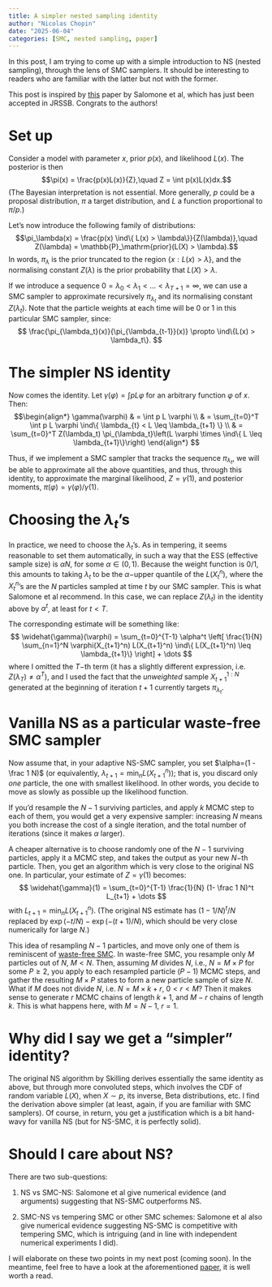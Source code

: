 ```yaml
---
title: A simpler nested sampling identity
author: "Nicolas Chopin"
date: "2025-06-04"
categories: [SMC, nested sampling, paper]
---
```


::: {.hidden}
$$
 \newcommand{\ind}{\mathbb{1}}
$$
:::

In this post, I am trying to come up with a simple introduction to NS (nested
sampling), through the lens of SMC samplers. It should be interesting to readers
who are familiar with the latter but not with the former.

This post is inspired by [this](https://arxiv.org/abs/1805.03924) paper by
Salomone et al, which has just been accepted in JRSSB. Congrats to the authors!

# Set up

Consider a model with parameter $x$, prior $p(x)$, and likelihood $L(x)$. The
posterior is then 
$$\pi(x) = \frac{p(x)L(x)}{Z},\quad Z = \int p(x)L(x)dx.$$
(The Bayesian interpretation is not essential. More generally, $p$ could be a
proposal distribution, $\pi$ a target distribution, and $L$ a function
proportional to $\pi/p$.)

Let's now introduce the following family of distributions:
$$\pi_\lambda(x) = \frac{p(x) \ind\{ L(x) > \lambda\}}{Z(\lambda)},\quad
Z(\lambda) = \mathbb{P}_\mathrm{prior}(L(X) > \lambda).$$
In words, $\pi_\lambda$ is the prior truncated to the region 
$\{x: L(x) > \lambda\}$, and the
normalising constant $Z(\lambda)$ is the prior probability that
$L(X)>\lambda$.

If we introduce a sequence $0=\lambda_{0} < \lambda_1 < \dots < \lambda_{T+1} =
\infty$, we can use a SMC sampler to approximate recursively $\pi_{\lambda_t}$
and its normalising constant $Z(\lambda_t)$. Note that the particle weights at
each time will be 0 or 1 in this particular SMC sampler, since:
$$ \frac{\pi_{\lambda_t}(x)}{\pi_{\lambda_{t-1}}(x)} \propto \ind\{L(x) >
\lambda_t\}. 
$$

# The simpler NS identity

Now comes the identity. Let $\gamma(\varphi) = \int p L \varphi$ for an
arbitrary function $\varphi$ of $x$. Then:
$$\begin{align*}
\gamma(\varphi) & = \int p L \varphi \\
    & = \sum_{t=0}^T \int p L \varphi \ind\{ \lambda_{t} < L \leq \lambda_{t+1} \} \\
    & = \sum_{t=0}^T Z(\lambda_t) \pi_{\lambda_t}\left(L \varphi \times \ind\{ L \leq
    \lambda_{t+1}\}\right)
\end{align*}
$$

Thus, if we implement a SMC sampler that tracks the sequence $\pi_{\lambda_t}$,
we will be able to approximate all the above quantities, and thus, through this
identity, to approximate the marginal likelihood, $Z=\gamma(1)$, and posterior
moments, $\pi(\varphi) = \gamma(\varphi) / \gamma(1)$. 

# Choosing the $\lambda_t$'s

In practice, we need to choose the $\lambda_t$'s. As in tempering, it seems
reasonable to set them automatically, in such a way that the ESS (effective
sample size) is $\alpha N$, for some $\alpha\in(0, 1)$. Because the weight
function is $0/1$, this amounts to taking $\lambda_t$ to be the $\alpha-$upper
quantile of the $L(X_t^n)$, where the $X_t^n$'s are the $N$ particles sampled
at time $t$ by our SMC sampler. This is what Salomone et al recommend. 
In this case, we can replace $Z(\lambda_t)$ in the identity above by $\alpha^t$,
at least for $t<T$. 

The corresponding estimate will be something like:
$$
\widehat{\gamma}(\varphi) 
     = \sum_{t=0}^{T-1} \alpha^t \left[ \frac{1}{N} \sum_{n=1}^N \varphi(X_{t+1}^n) L(X_{t+1}^n)
    \ind\{ L(X_{t+1}^n) \leq \lambda_{t+1}\} \right] + \dots
$$
where I omitted the $T-$th term (it has a slightly different expression, i.e.
$Z(\lambda_T)\neq \alpha^T$), and I used the fact that 
the *unweighted* sample $X_{t+1}^{1:N}$ generated at the beginning of
iteration $t+1$ currently targets $\pi_{\lambda_t}$. 

# Vanilla NS as a particular waste-free SMC sampler

Now assume that, in your adaptive NS-SMC sampler, you set $\alpha=(1 - \frac 1
N)$ (or equivalently, $\lambda_{t+1}=\min_n L(X_{t+1}^n)$); that is, you discard only
*one* particle, the one with smallest likelihood. In other words, you decide to
move as slowly as possible up the likelihood function. 

If you'd resample the $N-1$ surviving particles, and apply $k$ MCMC step to
each of them, you would get a very expensive sampler: increasing $N$ means you
both increase the cost of a single iteration, and the total number
of iterations (since it makes $\alpha$ larger). 

A cheaper alternative is to choose randomly one of the $N-1$ surviving
particles, apply it a MCMC step, and takes the output as your new $N-$th
particle. Then, you get an algorithm which is very close to the original NS
one. In particular, your estimate of $Z=\gamma(1)$ becomes:
$$
\widehat{\gamma}(1) 
     = \sum_{t=0}^{T-1} \frac{1}{N} (1- \frac 1 N)^t L_{t+1} + \dots
$$
with $L_{t+1} = \min_n L(X_{t+1}^n)$. (The original NS estimate has 
$(1-1/N)^t/N$ replaced by $\exp(-t/N) - \exp(-(t+1)/N)$, which should be very
close numerically for large $N$.)

This idea of resampling $N-1$ particles, and move only one of them is
reminiscent of [waste-free SMC](https://arxiv.org/abs/2011.02328). In
waste-free SMC, you resample only $M$ particles out of $N$, $M<N$. Then,
assuming $M$ divides $N$, i.e., $N=M\times P$ for some $P\geq 2$, you apply to
each resampled particle $(P-1)$ MCMC steps, and gather the resulting $M\times
P$ states to form a new particle sample of size $N$. What if $M$ does not
divide $N$, i.e. $N=M \times k +r$, $0<r<M$? Then it makes sense to generate 
$r$ MCMC chains of length $k+1$, and $M-r$ chains of length $k$. This is what happens
here, with $M=N-1$, $r=1$.


# Why did I say we get a "simpler" identity?

The original NS algorithm by Skilling derives essentially the same identity
as above, but through more convoluted steps, which involves the CDF of random
variable $L(X)$, when $X\sim p$, its inverse, Beta distributions, etc. I find
the derivation above simpler (at least, again, if you are familiar with SMC
samplers). Of course, in return, you get a justification which 
is a bit hand-wavy for vanilla NS (but for NS-SMC, it is perfectly solid). 


# Should I care about NS?

There are two sub-questions:

1. NS vs SMC-NS: Salomone et al give numerical evidence (and
   arguments) suggesting that NS-SMC outperforms NS. 

2. SMC-NS vs tempering SMC or other SMC schemes: Salomone et al also give numerical
   evidence suggesting NS-SMC is competitive with tempering SMC, which is
   intriguing (and in line with independent numerical experiments I did). 

I will elaborate on these two points in my next post (coming soon). In the
meantime, feel free to have a look at the aforementioned
[paper](https://arxiv.org/abs/1805.03924), it is well worth a read. 

